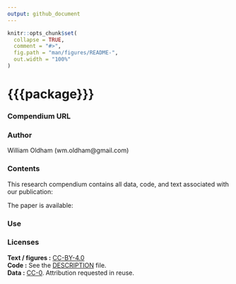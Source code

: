 ```yaml
---
output: github_document
---
```


<!-- README.md is generated from README.Rmd. Please edit that file -->

```r
knitr::opts_chunk$set(
  collapse = TRUE,
  comment = "#>",
  fig.path = "man/figures/README-",
  out.width = "100%"
)
```

# {{{package}}}

<!-- badges: start -->
<!-- badges: end -->

### Compendium URL


### Author
William Oldham (wm.oldham@gmail.com)

### Contents
This research compendium contains all data, code, and text associated with our publication:

>

The paper is available: 

### Use


### Licenses

| **Text / figures :** [CC-BY-4.0](http://creativecommons.org/licenses/by/4.0/)
| **Code :** See the [DESCRIPTION](DESCRIPTION) file.
| **Data :** [CC-0](http://creativecommons.org/publicdomain/zero/1.0/). Attribution requested in reuse.

